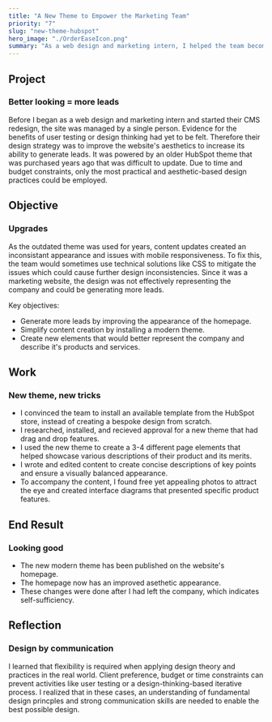 ```yaml
---
title: "A New Theme to Empower the Marketing Team"
priority: "7"
slug: "new-theme-hubspot"
hero_image: "./OrderEaseIcon.png"
summary: "As a web design and marketing intern, I helped the team become self-sufficient by updating their Hubspot CMS theme. They became able to publish page elements themselves."
---
```






## Project
### Better looking = more leads
<SectionSummary
    summary="A resource-strapped team strove to improve the website's ability to generate leads by hiring an intern to improve it's appearance."
 />
Before I began as a web design and marketing intern and started their CMS redesign, the site was managed by a single person. Evidence for the benefits of user testing or design thinking had yet to be felt. Therefore their design strategy was to improve the website's aesthetics to increase its ability to generate leads. It was powered by an older HubSpot theme that was purchased years ago that was difficult to update. Due to time and budget constraints, only the most practical and aesthetic-based design practices could be employed.

## Objective
### Upgrades
<SectionSummary
    summary="The goal was to improve the homepage appearance by improving consistency and responsiveness. My goal was to ensure team self-sufficiency after I left the company."
 />
As the outdated theme was used for years, content updates created an inconsistant appearance and issues with mobile responsiveness. To fix this, the team would sometimes use technical solutions like CSS to mitigate the issues which could cause further design inconsistencies.
Since it was a marketing website, the design was not effectively representing the company and could be generating more leads.

Key objectives: 
- Generate more leads by improving the appearance of the homepage.
- Simplify content creation by installing a modern theme.
- Create new elements that would better represent the company and describe it's products and services.

## Work
### New theme, new tricks
<SectionSummary
    summary="I installed a new theme that had drag and drop features. Then I developed a few elements that included new illustrations, photos and balanced content."
 />
- I convinced the team to install an available template from the HubSpot store, instead of creating a bespoke design from scratch.
- I researched, installed, and recieved approval for a new theme that had drag and drop features. 
- I used the new theme to create a 3-4 different page elements that helped showcase various descriptions of their product and its merits.
- I wrote and edited content to create concise descriptions of key points and ensure a visually balanced appearance.
- To accompany the content, I found free yet appealing photos to attract the eye and created interface diagrams that presented specific product features.

## End Result
### Looking good
<SectionSummary
    summary="A new theme improved aesthetics and self-sufficiency."
 />
- The new modern theme has been published on the website's homepage.
- The homepage now has an improved asethetic appearance.
- These changes were done after I had left the company, which indicates self-sufficiency.

## Reflection
### Design by communication
<SectionSummary
    summary="Flexibility in design techniques helps solve real world problems."
 />
I learned that flexibility is required when applying design theory and practices in the real world. Client preference, budget or time constraints can prevent activities like user testing or a design-thinking-based iterative process. I realized that in these cases, an understanding of fundamental design princples and strong communication skills are needed to enable the best possible design.


